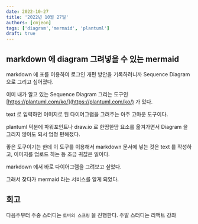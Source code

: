 ```yaml
---
date: 2022-10-27
title: '2022년 10월 27일'
authors: [cmjeon]
tags: ['diagram','mermaid', 'plantuml']
draft: true
---
```


## markdown 에 diagram 그려넣을 수 있는 mermaid

markdown 에 표를 이용하여 로그인 개편 방안을 기록하려니까 Sequence Diagram 으로 그리고 싶어졌다.

이미 내가 알고 있는 Sequence Diagram 그리는 도구인 [https://plantuml.com/ko/](https://plantuml.com/ko/) 가 있다.

text 로 입력하면 이미지로 된 다이어그램을 그려주는 아주 고마운 도구이다.

plantuml 덕분에 파워포인트나 draw.io 로 한땀한땀 요소를 옮겨가면서 Diagram 을 그리지 않아도 되서 엄청 편해졌다.

좋은 도구이기는 한데 이 도구를 이용해서 markdown 문서에 넣는 것은 text 를 작성하고, 이미지를 업로드 하는 등 조금 귀찮은 일이다.

markdown 에서 바로 다이어그램을 그려보고 싶었다.

그래서 찾다가 mermaid 라는 서비스를 알게 되었다.

## 회고

다음주부터 주중 스터디는 `토비의 스프링` 을 진행한다.
주말 스터디는 리액트 강좌
